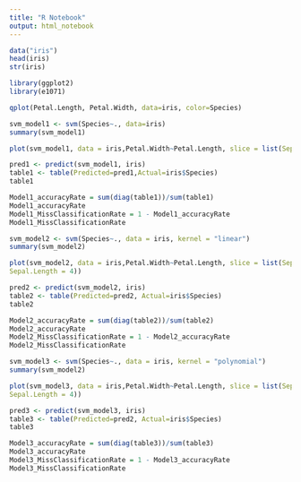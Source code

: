 ---
title: "R Notebook"
output: html_notebook
---



```{r}
data("iris")
head(iris)
str(iris)

library(ggplot2)
library(e1071)

qplot(Petal.Length, Petal.Width, data=iris, color=Species)

svm_model1 <- svm(Species~., data=iris)
summary(svm_model1)

plot(svm_model1, data = iris,Petal.Width~Petal.Length, slice = list(Sepal.Width = 3, Sepal.Length = 4))

pred1 <- predict(svm_model1, iris)
table1 <- table(Predicted=pred1,Actual=iris$Species)
table1

Model1_accuracyRate = sum(diag(table1))/sum(table1)
Model1_accuracyRate
Model1_MissClassificationRate = 1 - Model1_accuracyRate
Model1_MissClassificationRate

svm_model2 <- svm(Species~., data = iris, kernel = "linear")
summary(svm_model2)

plot(svm_model2, data = iris,Petal.Width~Petal.Length, slice = list(Sepal.Width = 3,
Sepal.Length = 4))

pred2 <- predict(svm_model2, iris)
table2 <- table(Predicted=pred2, Actual=iris$Species)
table2

Model2_accuracyRate = sum(diag(table2))/sum(table2)
Model2_accuracyRate
Model2_MissClassificationRate = 1 - Model2_accuracyRate
Model2_MissClassificationRate

svm_model3 <- svm(Species~., data = iris, kernel = "polynomial")
summary(svm_model2)

plot(svm_model3, data = iris,Petal.Width~Petal.Length, slice = list(Sepal.Width = 3,
Sepal.Length = 4))

pred3 <- predict(svm_model3, iris)
table3 <- table(Predicted=pred2, Actual=iris$Species)
table3

Model3_accuracyRate = sum(diag(table3))/sum(table3)
Model3_accuracyRate
Model3_MissClassificationRate = 1 - Model3_accuracyRate
Model3_MissClassificationRate

```


